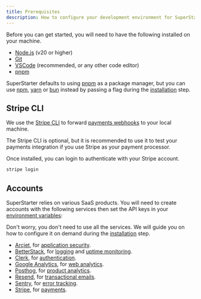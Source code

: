 ```yaml
---
title: Prerequisites
description: How to configure your development environment for SuperStarter.
---
```


Before you can get started, you will need to have the following installed on your machine.

- [Node.js](https://nodejs.org/en/download/) (v20 or higher)
- [Git](https://git-scm.com/)
- [VSCode](https://code.visualstudio.com/) (recommended, or any other code editor)
- [pnpm](https://pnpm.io/)

SuperStarter defaults to using [pnpm](https://pnpm.io/installation) as a package manager, but you can use [npm](https://www.npmjs.com/), [yarn](https://yarnpkg.com/) or [bun](https://bun.sh/) instead by passing a flag during the [installation](/setup/installation/clone#use-the-cli) step.


## Stripe CLI

We use the [Stripe CLI](https://docs.stripe.com/stripe-cli) to forward [payments webhooks](/packages/payments#webhooks) to your local machine.

<Note>The Stripe CLI is optional, but it is recommended to use it to test your payments integration if you use Stripe as your payment processor.</Note>

Once installed, you can login to authenticate with your Stripe account.

```sh Terminal
stripe login
```

## Accounts

SuperStarter relies on various SaaS products. You will need to create accounts with the following services then set the API keys in your [environment variables](/env):

<Note>Don't worry, you don't need to use all the services. We will guide you on how to configure it on demand during the [installation](/setup/installation/development) step.</Note>

- [Arcjet](https://arcjet.com), for [application security](/packages/security/application).
- [BetterStack](https://betterstack.com), for [logging](/packages/observability/logging) and [uptime monitoring](/packages/observability/uptime).
- [Clerk](https://clerk.com), for [authentication](/packages/authentication).
- [Google Analytics](https://developers.google.com/analytics), for [web analytics](/packages/analytics/web).
- [Posthog](https://posthog.com), for [product analytics](/packages/analytics/product).
- [Resend](https://resend.com), for [transactional emails](/packages/email).
- [Sentry](https://sentry.io), for [error tracking](/packages/observability/error-capture).
- [Stripe](https://stripe.com), for [payments](/packages/payments).

